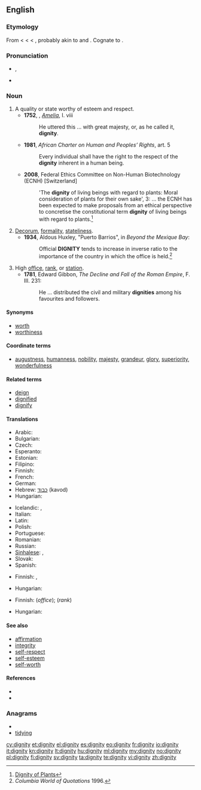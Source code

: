 ==English==
{{wikipedia}}

===Etymology===
From {{etyl|enm}} {{term|dignitee}} < {{etyl|fro}} {{term|dignite}} < {{etyl|la}} {{term|dignitas|lang=la||worthiness, merit, dignity, grandeur, authority, rank, office}} < {{term|dignus||lang=la|worthy, appropriate}}, probably akin to {{term|decus||honor, esteem|lang=la}} and {{term|decet||it is fitting|lang=la}}. Cognate to {{term|deign|lang=en}}.

===Pronunciation===
* {{IPA|/ˈdɪɡnəti/}}, {{SAMPA|/"dIgn@ti/}}
* {{audio|en-us-dignity.ogg|Audio (US)}}

===Noun===
{{en-noun|dignities}}

# A quality or state worthy of esteem and respect.<!--?-->
#* '''1752''', {{w|Henry Fielding}}, ''[[w:Amelia (novel)|Amelia]]'', I. viii
#*: He uttered this ... with great majesty, or, as he called it, '''dignity'''.
#* '''1981''', ''African Charter on Human and Peoples’ Rights'', art. 5
#*: Every individual shall have the right to the respect of the '''dignity''' inherent in a human being.
#* '''2008''', Federal Ethics Committee on Non-Human Biotechnology (ECNH) <nowiki>[Switzerland]</nowiki>
#*: 'The '''dignity''' of living beings with regard to plants: Moral consideration of plants for their own sake', 3: ... the ECNH has been expected to make proposals from an ethical perspective to concretise the constitutional term '''dignity''' of living beings with regard to plants.<ref>[http://www.ekah.admin.ch/fileadmin/ekah-dateien/dokumentation/publikationen/e-Broschure-Wurde-Pflanze-2008.pdf Dignity of Plants]</ref>
# [[decorum|Decorum]], [[formality]], [[stateliness]].<!--?-->
#* '''1934''', Aldous Huxley, "Puerto Barrios", in ''Beyond the Mexique Bay'':
#*: Official '''DIGNITY''' tends to increase in inverse ratio to the importance of the country in which the office is held.<ref>''Columbia World of Quotations'' 1996.</ref>
# High [[office]], [[rank]], or [[station]].<!--This is in other dictionaries, and is good.-->
#* '''1781''', Edward Gibbon, ''The Decline and Fall of the Roman Empire'',  F. III. 231:
#*: He ... distributed the civil and military '''dignities''' among his favourites and followers.

====Synonyms====
* [[worth]]
* [[worthiness]]

====Coordinate terms====
* [[augustness]], [[humanness]], [[nobility]], [[majesty]], [[grandeur]], [[glory]], [[superiority]], [[wonderfulness]]

====Related terms====
* [[deign]]
* [[dignified]]
* [[dignify]]

====Translations====
{{trans-top|quality or state}}
* Arabic: {{t|ar|كرامة|f|tr=karama|sc=Arab}}
* Bulgarian: {{t+|bg|достойнство}}
* Czech: {{t-|cs|důstojnost|f}}
* Esperanto: {{t|eo|digno}}
* Estonian: {{t|et|väärikus}}
* Filipino: {{tø|fil|dignidad}}
* Finnish: {{t-|fi|arvokkuus}}
* French: {{t+|fr|dignité|f}}
* German: {{t+|de|Würde|f}}
* Hebrew: [[כבוד]] (kavod) {{m}}
* Hungarian: {{t|hu|méltóság}}
{{trans-mid}}
* Icelandic: {{t-|is|virðuleiki|m}},  {{t-|is|reisn|f}}
* Italian: {{t+|it|dignità|f}}
* Latin: {{t+|la|dignitas|f}}
* Polish: {{t+|pl|godność|f}}
* Portuguese: {{t+|pt|dignidade|f}}
* Romanian: {{t+|ro|demnitate|f}}
* Russian: {{t+|ru|достоинство|n}}
* [[Sinhalese]]: {{t|si|අභිමානය |sc=Sinh|xs=Sinhalese}},  {{t|si||tr=Abhimanaya|sc=Sinh|xs=Sinhalese}}
* Slovak: {{t|sk|dôstojnosť|f}}
* Spanish: {{t+|es|dignidad|f}}
{{trans-bottom}}

{{trans-top|formality, stateliness}}
* Finnish: {{t|fi|juhlavuus}}, {{t|fi|muodollisuus}}
{{trans-mid}}
* Hungarian: {{t|hu|illem}}
{{trans-bottom}}

{{trans-top|high office or rank}}
* Finnish: {{t|fi|arvoasema}} (''office''); {{t-|fi|arvonimi}} (''rank'')
{{trans-mid}}
* Hungarian: {{t|hu|méltóság}}
{{trans-bottom}}

====See also====
* [[affirmation]]
* [[integrity]]
* [[self-respect]]
* [[self-esteem]]
* [[self-worth]]

====References====
<references/>
* {{R:Webster 1913}}
* {{R:Century 1911}}

===Anagrams===
* {{alphagram|dgiinty}}
* [[tidying#English|tidying]]

[[cy:dignity]]
[[et:dignity]]
[[el:dignity]]
[[es:dignity]]
[[eo:dignity]]
[[fr:dignity]]
[[io:dignity]]
[[it:dignity]]
[[kn:dignity]]
[[lt:dignity]]
[[hu:dignity]]
[[ml:dignity]]
[[my:dignity]]
[[no:dignity]]
[[pl:dignity]]
[[fi:dignity]]
[[sv:dignity]]
[[ta:dignity]]
[[te:dignity]]
[[vi:dignity]]
[[zh:dignity]]